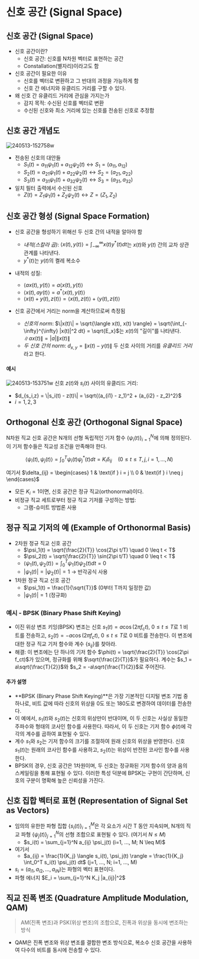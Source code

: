 

# 신호 공간 (Signal Space)
## 신호 공간 (Signal Space)
- 신호 공간이란?
	- 신호 공간: 신호를 N차원 벡터로 표현하는 공간
	- Constallation(별자리)이라고도 함
- 신호 공간이 필요한 이유
	- 신호를 벡터로 변환하고 그 반대의 과정을 가능하게 함
	- 신호 간 에너지와 유클리드 거리를 구할 수 있다.
- 왜 신호 간 유클리드 거리에 관심을 가지는가
	- 감지 목적: 수신된 신호를 벡터로 변환
	- 수신된 신호와 최소 거리에 있는 신호를 전송된 신호로 추정함

## 신호 공간 개념도
![240513-152758w](/posts/240513-152758.png)
- 전송된 신호의 대안들
	- $S_1(t) = a_{11}\psi_1(t) + a_{12}\psi_2(t) \leftrightarrow S_1 = (a_{11}, a_{12})$
	- $S_2(t) = a_{21}\psi_1(t) + a_{22}\psi_2(t) \leftrightarrow S_2 = (a_{21}, a_{22})$
	- $S_3(t) = a_{31}\psi_1(t) + a_{32}\psi_2(t) \leftrightarrow S_3 = (a_{31}, a_{32})$
- 일치 필터 출력에서 수신된 신호
	- $Z(t) = Z_1\psi_1(t) + Z_2\psi_2(t) \leftrightarrow Z = (Z_1, Z_2)$

## 신호 공간 형성 (Signal Space Formation)
- 신호 공간을 형성하기 위해선 두 신호 간의 내적을 알아야 함
	- *내적(스칼라 곱)*: $\langle x(t), y(t) \rangle = \int_{-\infty}^{\infty} x(t) y^*(t) dt$는 $x(t)$와 $y(t)$ 간의 교차 상관 관계를 나타낸다.
	- $y^*(t)$는 $y(t)$의 켤레 복소수
- 내적의 성질:
	- $\langle ax(t), y(t) \rangle = a \langle x(t), y(t) \rangle$
	- $\langle x(t), ay(t) \rangle = a^* \langle x(t), y(t) \rangle$
	- $\langle x(t) + y(t), z(t) \rangle = \langle x(t), z(t) \rangle + \langle y(t), z(t) \rangle$

- 신호 공간에서 거리는 norm을 계산하므로써 측정됨
	- *신호의 norm*: 
	$\|x(t)\| = \sqrt{\langle x(t), x(t) \rangle} = \sqrt{\int_{-\infty}^{\infty} |x(t)|^2 dt} = \sqrt{E_x}$는 $x(t)$의 "길이"를 나타낸다.
		$\|ax(t)\| = |a|\|x(t)\|$
	- *두 신호 간의 norm*: $d_{x,y} = \|x(t) - y(t)\|$
두 신호 사이의 거리를 *유클리드 거리*라고 한다.

#### 예시
![240513-153751w](/posts/240513-153751.png)
신호 $z(t)$와 $s_i(t)$ 사이의 유클리드 거리:
- $d_{s_i,z} = \|s_i(t) - z(t)\| = \sqrt{(a_{i1} - z_1)^2 + (a_{i2} - z_2)^2}$
- $i = 1, 2, 3$

## Orthogonal 신호 공간 (Orthogonal Signal Space)
N차원 직교 신호 공간은 N개의 선형 독립적인 기저 함수 $\{\psi_i(t)\}_{i=1}^N$에 의해 정의된다. 
이 기저 함수들은 직교성 조건을 만족해야 한다.
<Math>

```math
\langle \psi_i(t), \psi_j(t) \rangle = \int_0^T \psi_i(t) \psi_j^*(t) dt = K_i \delta_{ij} \quad (0 \leq t \leq T, j, i = 1, \ldots, N)
```
</Math>

여기서  $\delta_{ij} = \begin{cases}	1 & \text{if } i = j \\	0 & \text{if } i \neq j	\end{cases}$

- 모든 $K_i = 1$이면, 신호 공간은 정규 직교(orthonormal)이다.
- 비정규 직교 세트로부터 정규 직교 기저를 구성하는 방법:
	- 그램-슈미트 방법론 사용

##	정규 직교 기저의 예 (Example of Orthonormal Basis)
- 2차원 정규 직교 신호 공간
	- $\psi_1(t) = \sqrt{\frac{2}{T}} \cos(2\pi t/T) \quad 0 \leq t < T$
	- $\psi_2(t) = \sqrt{\frac{2}{T}} \sin(2\pi t/T) \quad 0 \leq t < T$
	- $\langle \psi_1(t), \psi_2(t) \rangle = \int_0^T \psi_1(t)\psi_2(t) dt = 0$
	- $|\psi_1(t)| = |\psi_2(t)| = 1$ $\rightarrow$ 반각공식 사용
- 1차원 정규 직교 신호 공간
	- $\psi_1(t) = \frac{1}{\sqrt{T}}$ (0부터 T까지 일정한 값)
	- $|\psi_1(t)| = 1$ (정규화)

### 예시 - BPSK (Binary Phase Shift Keying)
- 이진 위상 변조 키잉(BPSK) 변조는 신호 $s_1(t) = a \cos(2\pi f_ct)$, $0 \leq t \leq T$로 1 비트를 전송하고, $s_2(t) = -a \cos(2\pi f_ct)$, $0 \leq t \leq T$로 0 비트를 전송한다. 이 변조에 대한 정규 직교 기저 함수와 계수 $\{s_{ij}\}$를 찾아라.
- 해결: 이 변조에는 단 하나의 기저 함수 $\phi(t) = \sqrt{\frac{2}{T}} \cos(2\pi f_ct)$가 있으며, 정규화를 위해 $\sqrt{\frac{2}{T}}$가 필요하다. 계수는 $s_1 = a\sqrt{\frac{T}{2}}$와 $s_2 = -a\sqrt{\frac{T}{2}}$로 주어진다.

#### 추가 설명
- **BPSK (Binary Phase Shift Keying)**은 가장 기본적인 디지털 변조 기법 중 하나로, 비트 값에 따라 신호의 위상을 0도 또는 180도로 변경하여 데이터를 전송한다.
- 이 예에서, $s_1(t)$와 $s_2(t)$는 신호의 위상만이 반대이며, 이 두 신호는 사실상 동일한 주파수와 형태의 코사인 함수를 사용한다. 따라서, 이 두 신호는 기저 함수 $\phi(t)$에 각각의 계수를 곱하여 표현될 수 있다.
- 계수 $s_1$와 $s_2$는 기저 함수의 크기를 조절하여 원래 신호의 위상을 반영한다. 신호 $s_1(t)$는 원래의 코사인 함수를 사용하고, $s_2(t)$는 위상이 반전된 코사인 함수를 사용한다.
- BPSK의 경우, 신호 공간은 1차원이며, 두 신호는 정규화된 기저 함수의 양과 음의 스케일링을 통해 표현될 수 있다. 이러한 특성 덕분에 BPSK는 구현이 간단하며, 신호의 구분이 명확해 높은 신뢰성을 가진다.

## 신호 집합 벡터로 표현 (Representation of Signal Set as Vectors)
- 임의의 유한한 파형 집합 $\{s_i(t)\}_{i=1}^M$은 각 요소가 시간 T 동안 지속되며, N개의 직교 파형 $\{\psi_j(t)\}_{j=1}^N$의 선형 조합으로 표현될 수 있다. (여기서 $N \leq M$)
    - $s_i(t) = \sum_{j=1}^N a_{ij} \psi_j(t) (i=1, ..., M; N \leq M)$
- 여기서
    - $a_{ij} = \frac{1}{K_j} \langle s_i(t), \psi_j(t) \rangle = \frac{1}{K_j} \int_0^T s_i(t) \psi_j(t) dt$ (j=1, ..., N; i=1, ..., M)
- $s_i = (a_{i1}, a_{i2}, ..., a_{iN})$는 파형의 벡터 표현이다.
- 파형 에너지 $E_i = \sum_{j=1}^N K_j |a_{ij}|^2$

## 직교 진폭 변조 (Quadrature Amplitude Modulation, QAM)
> AM(진폭 변조)과 PSK(위상 변조)의 조합으로, 진폭과 위상을 동시에 변조하는 방식
- QAM은 진폭 변조와 위상 변조를 결합한 변조 방식으로, 복소수 신호 공간을 사용하여 다수의 비트를 동시에 전송할 수 있다.